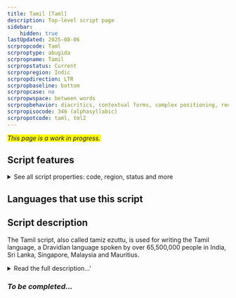 ```yaml
---
title: Tamil [Taml]
description: Top-level script page
sidebar:
    hidden: true
lastUpdated: 2025-08-06
scrpropcode: Taml
scrproptype: abugida
scrpropname: Tamil
scrpropstatus: Current
scrpropregion: Indic
scrpropdirection: LTR
scrpropbaseline: bottom
scrpropcase: no
scrpropwspace: between words
scrpropbehavior: diacritics, contextual forms, complex positioning, reordering, split graphs, required ligatures
scrpropisocode: 346 (alphasyllabic)
scrpropotcode: taml, tml2
---
```


<span style='background-color:yellow'>_This page is a work in progress._</span>


## Script features

<details>
<summary> See all script properties: code, region, status and more</summary>
<ScriptInfo />
</details>

## Languages that use this script

<WsList script='Taml' wsMax='5' />

## Script description

The Tamil script, also called tamiz ezuttu, is used for writing the Tamil language, a Dravidian language spoken by over 65,500,000 people in India, Sri Lanka, Singapore, Malaysia and Mauritius.

<details><summary>Read the full description...'</summary>_Not yet available._</details>

### _To be completed..._

